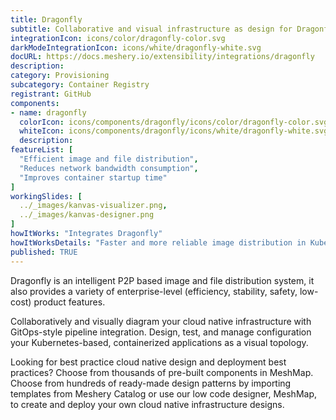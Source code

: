 ```yaml
---
title: Dragonfly
subtitle: Collaborative and visual infrastructure as design for Dragonfly
integrationIcon: icons/color/dragonfly-color.svg
darkModeIntegrationIcon: icons/white/dragonfly-white.svg
docURL: https://docs.meshery.io/extensibility/integrations/dragonfly
description: 
category: Provisioning
subcategory: Container Registry
registrant: GitHub
components: 
- name: dragonfly
  colorIcon: icons/components/dragonfly/icons/color/dragonfly-color.svg
  whiteIcon: icons/components/dragonfly/icons/white/dragonfly-white.svg
  description: 
featureList: [
  "Efficient image and file distribution",
  "Reduces network bandwidth consumption",
  "Improves container startup time"
]
workingSlides: [
  ../_images/kanvas-visualizer.png,
  ../_images/kanvas-designer.png
]
howItWorks: "Integrates Dragonfly"
howItWorksDetails: "Faster and more reliable image distribution in Kubernetes"
published: TRUE
---
```

<p>
Dragonfly is an intelligent P2P based image and file distribution system, it also provides a variety of enterprise-level (efficiency, stability, safety, low-cost) product features.
</p>
<p>
    Collaboratively and visually diagram your cloud native infrastructure with GitOps-style pipeline integration. Design, test, and manage configuration your Kubernetes-based, containerized applications as a visual topology.
</p>
<p>
    Looking for best practice cloud native design and deployment best practices? Choose from thousands of pre-built components in MeshMap. Choose from hundreds of ready-made design patterns by importing templates from Meshery Catalog or use our low code designer, MeshMap, to create and deploy your own cloud native infrastructure designs.
</p>
